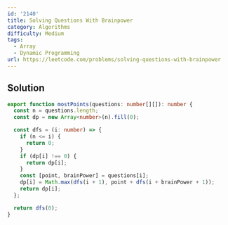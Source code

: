 ```yaml
---
id: '2140'
title: Solving Questions With Brainpower
category: Algorithms
difficulty: Medium
tags:
  - Array
  - Dynamic Programming
url: https://leetcode.com/problems/solving-questions-with-brainpower
---
```


## Solution

```typescript showLineNumbers
export function mostPoints(questions: number[][]): number {
  const n = questions.length;
  const dp = new Array<number>(n).fill(0);

  const dfs = (i: number) => {
    if (n <= i) {
      return 0;
    }
    if (dp[i] !== 0) {
      return dp[i];
    }
    const [point, brainPower] = questions[i];
    dp[i] = Math.max(dfs(i + 1), point + dfs(i + brainPower + 1));
    return dp[i];
  };

  return dfs(0);
}
```
